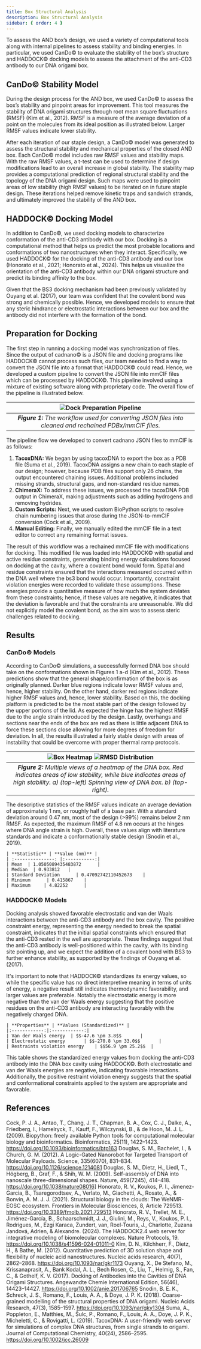```yaml
---
title: Box Structural Analysis
description: Box Structural Analysis
sidebar: { order: 4 }
---
```



To assess the AND box’s design, we used a variety of computational tools along with internal pipelines to assess stability and binding energies. In particular, we used CanDo&copy; to evaluate the stability of the box’s structure and HADDOCK&copy; docking models to assess the attachment of the anti-CD3 antibody to our DNA origami box.

## CanDo&copy; Stability Model

During the design process for the AND box, we used CanDo&copy; to assess the box’s stability and pinpoint areas for improvement. This tool measures the stability of DNA origami structures through root mean square fluctuations (RMSF) (Kim et al., 2012). RMSF is a measure of the average deviation of a point on the molecules from its ideal position as illustrated below. Larger RMSF values indicate lower stability.

After each iteration of our staple design, a CanDo&copy; model was generated to assess the structural stability and mechanical properties of the closed AND box. Each CanDo&copy; model includes raw RMSF values and stability maps. With the raw RMSF values, a t-test can be used to determine if design modifications lead to an overall increase in global stability. The stability map provides a computational prediction of regional structural stability and the topology of the DNA origami design. Such maps were used to pinpoint areas of low stability (high RMSF values) to be iterated on in future staple design. These iterations helped remove kinetic traps and sandwich strands, and ultimately improved the stability of the AND box.

## HADDOCK&copy; Docking Model

In addition to CanDo&copy;, we used docking models to characterize conformation of the anti-CD3 antibody with our box. Docking is a computational method that helps us predict the most probable locations and conformations of two nanostructures when they interact. Specifically, we used HADDOCK&copy; for the docking of the anti-CD3 antibody and our box (Honorato et al., 2021; Honorato et al., 2024). This helps us visualize the orientation of the anti-CD3 antibody within our DNA origami structure and predict its binding affinity to the box.

Given that the BS3 docking mechanism had been previously validated by Ouyang et al. (2017), our team was confident that the covalent bond was strong and chemically possible. Hence, we developed models to ensure that any steric hindrance or electrostatic interactions between our box and the antibody did not interfere with the formation of the bond.

## Preparation for Docking

The first step in running a docking model was synchronization of files. Since the output of cadnano&copy; is a JSON file and docking programs like HADDOCK&copy; cannot process such files, our team needed to find a way to convert the JSON file into a format that HADDOCK&copy; could read. Hence, we developed a custom pipeline to convert the JSON file into mmCIF files which can be processed by HADDOCK&copy;. This pipeline involved using a mixture of existing software along with proprietary code. The overall flow of the pipeline is illustrated below.

| <div className='flex flex-row justify-center'>![Dock Preparation Pipeline](../../../../assets/docking_pipeline.png) </div> |
| :------------------------------------------------------------------------------------------------------------------------: |
|         **_Figure 1:_** _The workflow used for converting JSON files into cleaned and rechained PDBx/mmCIF files._         |

The pipeline flow we developed to convert cadnano JSON files to mmCIF is as follows:

<Steps>

1. **TacoxDNA:** We began by using tacoxDNA to export the box as a PDB file (Suma et al., 2019). TacoxDNA assigns a new chain to each staple of our design; however, because PDB files support only 26 chains, the output encountered chaining issues. Additional problems included missing strands, structural gaps, and non-standard residue names.
1. **ChimeraX:** To address these issues, we processed the tacoxDNA PDB output in ChimeraX, making adjustments such as adding hydrogens and removing hydrides.
1. **Custom Scripts:** Next, we used custom BioPython scripts to resolve chain numbering issues that arose during the JSON-to-mmCIF conversion (Cock et al., 2009).
1. **Manual Editing:** Finally, we manually edited the mmCIF file in a text editor to correct any remaining format issues.

</Steps>

The result of this workflow was a rechained mmCIF file with modifications for docking. This modified file was loaded into HADDOCK&copy; with spatial and active residue constraints, generating binding energy calculations focused on docking at the cavity, where a covalent bond would form. Spatial and residue constraints ensured that the interactions measured occurred within the DNA well where the bs3 bond would occur. Importantly, constraint violation energies were recorded to validate these assumptions. These energies provide a quantitative measure of how much the system deviates from these constraints; hence, if these values are negative, it indicates that the deviation is favorable and that the constraints are unreasonable. We did not explicitly model the covalent bond, as the aim was to assess steric challenges related to docking.

## Results

### CanDo&copy; Models

According to CanDo&copy; simulations, a successfully formed DNA box should take on the conformations shown in Figures 1 a-d (Kim et al., 2012). These predictions show that the general shape/confirmation of the box is as originally planned. Darker blue regions indicate lower RMSF values and, hence, higher stability. On the other hand, darker red regions indicate higher RMSF values and, hence, lower stability. Based on this, the docking platform is predicted to be the most stable part of the design followed by the upper portions of the lid. As expected the hinge has the highest RMSF due to the angle strain introduced by the design. Lastly, overhangs and sections near the ends of the box are red as there is little adjacent DNA to force these sections close allowing for more degrees of freedom for deviation. In all, the results illustrated a fairly stable design with areas of instability that could be overcome with proper thermal ramp protocols.

|                <div className='flex flex-col items-center justify-center'>![Box Heatmap](../../../../assets/box-heatmap.gif) ![RMSD Distribution](../../../../assets/rmsd_dist.png)</div>                 |
| :-------------------------------------------------------------------------------------------------------------------------------------------------------------------------------------------------------: |
| **_Figure 2:_** _Multiple views of a heatmap of the DNA box. Red indicates areas of low stability, while blue indicates areas of high stability. a) (top-left) Spinning view of DNA box. b) (top-right)._ |

The descriptive statistics of the RMSF values indicate an average deviation of approximately 1 nm, or roughly half of a base pair. With a standard deviation around 0.47 nm, most of the design (>99%) remains below 2 nm RMSF. As expected, the maximum RMSF of 4.8 nm occurs at the hinges where DNA angle strain is high. Overall, these values align with literature standards and indicate a conformationally stable design (Snodin et al., 2019).

<div className='flex flex-row justify-center'>

    | **Statistic** | **Value (nm)** |
    | :---------------: |:-----------:|
    | Mean  | 1.0505089435483872      |
    | Median  | 0.933812   |
    | Standard Deviation      | 0.47092742110452673    |
    | Minimum      | 0.415867    |
    | Maximum     | 4.82252      |

</div>

### HADDOCK&copy; Models

Docking analysis showed favorable electrostatic and van der Waals interactions between the anti-CD3 antibody and the box cavity. The positive constraint energy, representing the energy needed to break the spatial constraint, indicates that the initial spatial constraints which ensured that the anti-CD3 rested in the well are appropriate. These findings suggest that the anti-CD3 antibody is well-positioned within the cavity, with its binding site pointing up, and we expect the addition of a covalent bond with BS3 to further enhance stability, as supported by the findings of Ouyang et al. (2017).

It's important to note that HADDOCK&copy; standardizes its energy values, so while the specific value has no direct interpretive meaning in terms of units of energy, a negative result still indicates thermodynamic favorability, and larger values are preferable. Notably the electrostatic energy is more negative than the van der Waals energy suggesting that the positive residues on the anti-CD3 antibody are interacting favorably with the negatively charged DNA.

<div className='flex flex-row justify-center'>

    | **Properties** | **Values (Standardized)** |
    |:------------:|:------------:|
    | Van der Waals energy  | $$-47.6 \pm 3.8$$       |
    | Electrostatic energy       | $$-270.8 \pm 33.0$$       |
    | Restraints violation energy    | $$56.9 \pm 25.2$$  |

</div>
This table shows the standardized energy values from docking the anti-CD3 antibody into the DNA box cavity using HADDOCK&copy;. Both electrostatic and van der Waals energies are negative, indicating favorable interactions. Additionally, the positive restraint violation energy suggests that the spatial and conformational constraints applied to the system are appropriate and favorable.

## References

<ReferenceList>

Cock, P. J. A., Antao, T., Chang, J. T., Chapman, B. A., Cox, C. J., Dalke, A., Friedberg, I., Hamelryck, T., Kauff, F., Wilczynski, B., & de Hoon, M. J. L. (2009). Biopython: freely available Python tools for computational molecular biology and bioinformatics. Bioinformatics, 25(11), 1422–1423. https://doi.org/10.1093/bioinformatics/btp163
Douglas, S. M., Bachelet, I., & Church, G. M. (2012). A Logic-Gated Nanorobot for Targeted Transport of Molecular Payloads. Science, 335(6070), 831–834. https://doi.org/10.1126/science.1214081
Douglas, S. M., Dietz, H., Liedl, T., Högberg, B., Graf, F., & Shih, W. M. (2009). Self-assembly of DNA into nanoscale three-dimensional shapes. Nature, 459(7245), 414–418. https://doi.org/10.1038/nature08016]
Honorato, R. V., Koukos, P. I., Jimenez-Garcia, B., Tsaregorodtsev, A., Verlato, M., Giachetti, A., Rosato, A., & Bonvin, A. M. J. J. (2021). Structural biology in the clouds: The WeNMR-EOSC ecosystem. Frontiers in Molecular Biosciences, 8, Article 729513. https://doi.org/10.3389/fmolb.2021.729513
Honorato, R. V., Trellet, M. E., Jiménez-García, B., Schaarschmidt, J. J., Giulini, M., Reys, V., Koukos, P. I., Rodrigues, M., Ezgi Karaca, Zundert, van, Roel-Touris, J., Charlotte, Zuzana Jandová, Adrien, & Alexandre. (2024). The HADDOCK2.4 web server for integrative modeling of biomolecular complexes. Nature Protocols, 19. https://doi.org/10.1038/s41596-024-01011-0
Kim, D. N., Kilchherr, F., Dietz, H., & Bathe, M. (2012). Quantitative prediction of 3D solution shape and flexibility of nucleic acid nanostructures. Nucleic acids research, 40(7), 2862–2868. https://doi.org/10.1093/nar/gkr1173
Ouyang, X., De Stefano, M., Krissanaprasit, A., Bank Kodal, A. L., Bech Rosen, C., Liu, T., Helmig, S., Fan, C., & Gothelf, K. V. (2017). Docking of Antibodies into the Cavities of DNA Origami Structures. Angewandte Chemie International Edition, 56(46), 14423–14427. https://doi.org/10.1002/anie.201706765
Snodin, B. E. K., Schreck, J. S., Romano, F., Louis, A. A., & Doye, J. P. K. (2018). Coarse-grained modelling of the structural properties of DNA origami. Nucleic Acids Research, 47(3), 1585–1597. https://doi.org/10.1093/nar/gky1304
Suma, A., Poppleton, E., Matthies, M., Šulc, P., Romano, F., Louis, A. A., Doye, J. P. K., Micheletti, C., & Rovigatti, L. (2019). TacoxDNA: A user-friendly web server for simulations of complex DNA structures, from single strands to origami. Journal of Computational Chemistry, 40(24), 2586–2595. https://doi.org/10.1002/jcc.26009

</ReferenceList>
